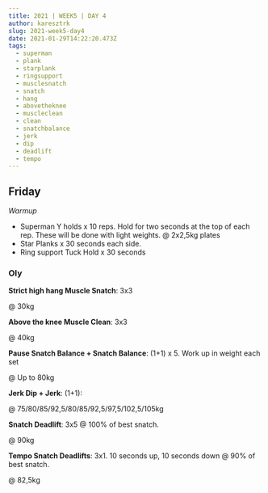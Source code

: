 ```yaml
---
title: 2021 | WEEK5 | DAY 4
author: karesztrk
slug: 2021-week5-day4
date: 2021-01-29T14:22:20.473Z
tags:
  - superman
  - plank
  - starplank
  - ringsupport
  - musclesnatch
  - snatch
  - hang
  - abovetheknee
  - muscleclean
  - clean
  - snatchbalance
  - jerk
  - dip
  - deadlift
  - tempo
---
```


## Friday

_Warmup_

- Superman Y holds x 10 reps. Hold for two seconds at the top of each rep. These will be done with light weights. @ 2x2,5kg plates
- Star Planks x 30 seconds each side.
- Ring support Tuck Hold x 30 seconds

### Oly

**Strict high hang Muscle Snatch**: 3x3

@ 30kg

**Above the knee Muscle Clean**: 3x3

@ 40kg

**Pause Snatch Balance + Snatch Balance**: (1+1) x 5. Work up in weight each set

@ Up to 80kg

**Jerk Dip + Jerk**: (1+1):

@ 75/80/85/92,5/80/85/92,5/97,5/102,5/105kg

**Snatch Deadlift**: 3x5 @ 100% of best snatch.

@ 90kg

**Tempo Snatch Deadlifts**: 3x1. 10 seconds up, 10 seconds down @ 90% of best snatch.

@ 82,5kg

